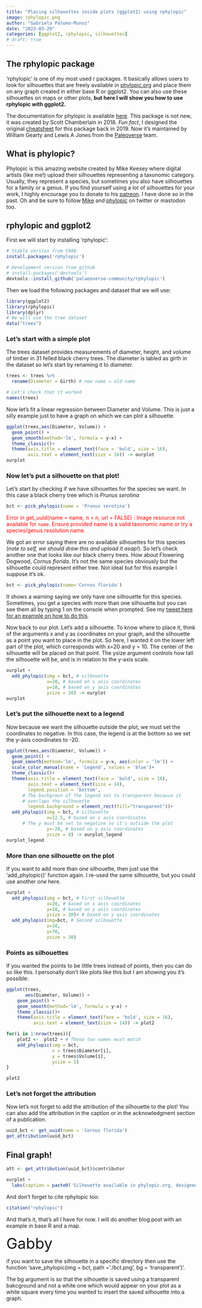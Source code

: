 ```yaml
---
title: "Placing silhouettes inside plots (ggplot2) using rphylopic"
image: rphylopic.png
author: "Gabriela Palomo-Munoz"
date: "2023-03-29"
categories: [ggplot2, rphylopic, silhouettes]
# draft: true
---
```


## The rphylopic package

'rphylopic' is one of my most used r packages. It basically allows users to look for silhouettes that are freely available in [phylopic.org](www.phylopic.org) and place them on any graph created in either base R or ggplot2. You can also use these silhouettes on maps or other plots, **but here I will show you how to use rphylopic with ggplot2.**

The documentation for phylopic is available [here](https://github.com/palaeoverse-community/rphylopic). This package is not new, it was created by Scott Chamberlain in 2018. *Fun fact*, I designed the original [cheatsheet](https://github.com/rstudio/cheatsheets/blob/main/rphylopic.pdf) for this package back in 2019. Now it's maintained by William Gearty and Lewis A Jones from the [Paleoverse](https://rphylopic.palaeoverse.org/) team.

## What is phylopic?

Phylopic is this amazing website created by Mike Keesey where digital artists (like me!) upload their silhouettes representing a taxonomic category. Usually, they represent a species, but sometimes you also have silhouettes for a family or a genus. If you find yourself using a lot of silhouettes for your work, I highly encourage you to donate to his [patreon](https://www.patreon.com/tmkeesey). I have done so in the past. Oh and be sure to follow [Mike](https://twitter.com/tmkeesey) and [phylopic](https://twitter.com/PhyloPic) on twitter or mastodon too.

## rphylopic and ggplot2

First we will start by installing 'rphylopic':

```r
# Stable version from CRAN
install.packages('rphylopic')

# Development version from github
# install.packages('devtools')
devtools::install_github('palaeoverse-community/rphylopic')
```

Then we load the following packages and dataset that we will use:

```r
library(ggplot2)
library(rphylopic)
library(dplyr)
# We will use the tree dataset 
data("trees")
```

### Let's start with a simple plot 

The trees dataset provides measurements of diameter, height, and volume of timber in 31 felled black cherry trees. The diameter is labled as girth in the dataset so let's start by renaming it to diameter.

```r
trees <- trees %>% 
  rename(Diameter = Girth) # new name = old name

# Let's check that it worked 
names(trees)
```

Now let's fit a linear regression between Diameter and Volume. This is just a silly example just to have a graph on which we can plot a silhouette.

```r
ggplot(trees,aes(Diameter, Volume)) +
  geom_point() +
  geom_smooth(method='lm', formula = y~x) +
  theme_classic()+
  theme(axis.title = element_text(face = 'bold', size = 16),
        axis.text = element_text(size = 14)) -> ourplot
ourplot 
```

### Now let's put a silhouette on that plot!

Let's start by checking if we have silhouettes for the species we want. In this case a black cherry tree which is *Prunus serotina*

```r
bct <- pick_phylopic(name = 'Prunus serotina')
```

[ Error in get_uuid(name = name, n = n, url = FALSE) : Image resource not available for `name`. Ensure provided name is a valid taxonomic name or try a species/genus resolution name. ]{style="color:red;"}

We got an error saying there are no available silhouettes for this species (*note to self, we should draw this and upload it asap!*). So let's check another one that looks like our black cherry trees. How about Flowering Dogwood, *Cornus florida*. It's not the same species obviously but the silhouette could represent either tree. Not ideal but for this example I suppose it's ok.

```r
bct <- pick_phylopic(name='Cornus florida')
```

It shows a warning saying we only have one silhouette for this species. Sometimes, you get a species with more than one silhouette but you can see them all by typing 1 on the console when prompted. See my [tweet here for an example on how to do this](https://twitter.com/gabbspalomo/status/1639645295209267201?s=20).

Now back to our plot. Let's add a silhouette. To know where to place it, think of the arguments x and y as coordinates on your graph, and the silhouette as a point you want to place in the plot. So here, I wanted it on the lower left part of the plot, which corresponds with x=20 and y = 10. The center of the silhouette will be placed on that point. The ysize argument controls how tall the silhouette will be, and is in relation to the y-axis scale.

```r
ourplot +
  add_phylopic(img = bct, # silhouette 
               x=20, # based on x axis coordinates
               y=10, # based on y axis coordinates 
               ysize = 20) -> ourplot 
ourplot
```
### Let's put the silhouette next to a legend 

Now because we want the silhouette outside the plot, we must set the coordinates to negative. In this case, the legend is at the bottom so we set the y-axis coordinates to -20. 

```r
ggplot(trees,aes(Diameter, Volume)) +
  geom_point() +
  geom_smooth(method='lm', formula = y~x, aes(color = 'lm')) +
  scale_color_manual(name = 'Legend', values = 'blue')+
  theme_classic()+
  theme(axis.title = element_text(face = 'bold', size = 16),
        axis.text = element_text(size = 14),
        legend.position = 'bottom',
      # The backgroun of the legend set to transparent because it 
      # overlaps the silhouette
        legend.background = element_rect(fill="transparent"))+
  add_phylopic(img = bct, # silhouette 
               x=12.5, # based on x axis coordinates
      # The y must be set to negative so it's outside the plot
               y=-20, # based on y axis coordinates 
               ysize = 8) -> ourplot_legend 
ourplot_legend
```

### More than one silhouette on the plot 

If you want to add more than one silhouette, then just use the 'add_phylopic()' function again. I re-used the same silhouette, but you could use another one here.

```r
ourplot +
  add_phylopic(img = bct, # First silhouette 
               x=20, # based on x axis coordinates
               y=10, # based on y axis coordinates 
               ysize = 20)+ # based on y axis coordinates 
  add_phylopic(img=bct, # Second silhouette 
               x=10, 
               y=70, 
               ysize = 30)
```

### Points as silhouettes 

If you wanted the points to be little trees instead of points, then you can do so like this. I personally don't like plots like this but I am showing you it's possible:

```r
ggplot(trees,
       aes(Diameter, Volume)) +
    geom_point() +
    geom_smooth(method='lm', formula = y~x) +
    theme_classic()+
    theme(axis.title = element_text(face = 'bold', size = 16),
          axis.text = element_text(size = 14)) -> plot2

for(i in 1:nrow(trees)){
    plot2 <-  plot2 + # These two names must match 
    add_phylopic(img = bct, 
                 x = trees$Diameter[i],
                 y = trees$Volume[i], 
                 ysize = 5)
}

plot2
```

### Let's not forget the attribution 

Now let's not forget to add the attribution of the silhouette to the plot! You can also add the attribution in the caption or in the acknowledgment section of a publication.

```r
uuid_bct <- get_uuid(name = 'Cornus florida')
get_attribution(uuid_bct)
```

## Final graph!

```r
att <- get_attribution(uuid_bct)$contributor 

ourplot +
  labs(caption = paste0('Silhouette available in phylopic.org, designed by ', att))

```

And don't forget to cite rphylopic too:

```r
citation("rphylopic")
```

And that's it, that's all I have for now. I will do another blog post with an example in base R and a map.

[Gabby]{style="color:deepskyblue4;font-size:40px;"} 

:::{.callout-note title='How to save silhouettes'}
if you want to save the silhouette in a specific directory then use the function 'save_phylopic(img = bct, path = './bct.png', bg = 'transparent')'.

The bg argument is so that the silhouette is saved using a transparent bakcground and not a white one which would appear on your plot as a white square every time you wanted to insert the saved silhouette into a graph. 
:::
